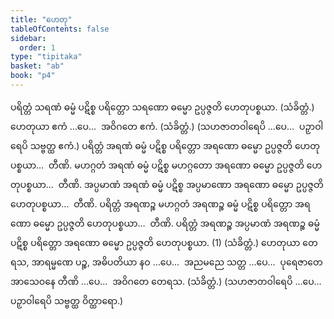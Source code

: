 ```yaml
---
title: "ဟေတု"
tableOfContents: false
sidebar:
  order: 1
type: "tipitaka"
basket: "ab"
book: "p4"
---
```



<DynamicBreadcrumb />

<Division number="44" book="p4" e="ch" v="39" p="613">

<Paragraph number="1830" book="p4">
ပရိတ္တံ သရဏံ ဓမ္မံ ပဋိစ္စ ပရိတ္တော သရဏော ဓမ္မော ဥပ္ပဇ္ဇတိ ဟေတုပစ္စယာ. (သံခိတ္တံ.)
</Paragraph>

<Paragraph number="1831" book="p4">
ဟေတုယာ ဧကံ …ပေ…  အဝိဂတေ ဧကံ. (သံခိတ္တံ.)
</Paragraph>

<Paragraph number="1832" book="p4">
(သဟဇာတဝါရေပိ …ပေ…  ပဉှာဝါရေပိ သဗ္ဗတ္ထ ဧကံ.)
</Paragraph>

</Division>
<Division number="45" book="p4" e="ch" v="39" p="613">

<Paragraph number="1833" book="p4">
ပရိတ္တံ အရဏံ ဓမ္မံ ပဋိစ္စ ပရိတ္တော အရဏော ဓမ္မော ဥပ္ပဇ္ဇတိ ဟေတုပစ္စယာ…  တီဏိ.
</Paragraph>

<Paragraph number="1834" book="p4">
မဟဂ္ဂတံ အရဏံ ဓမ္မံ ပဋိစ္စ မဟဂ္ဂတော အရဏော ဓမ္မော ဥပ္ပဇ္ဇတိ ဟေတုပစ္စယာ…  တီဏိ.
</Paragraph>

<Paragraph number="1835" book="p4">
အပ္ပမာဏံ အရဏံ ဓမ္မံ ပဋိစ္စ အပ္ပမာဏော အရဏော ဓမ္မော ဥပ္ပဇ္ဇတိ ဟေတုပစ္စယာ…  တီဏိ.
</Paragraph>

<Paragraph number="1836" book="p4">
ပရိတ္တံ အရဏဉ္စ မဟဂ္ဂတံ အရဏဉ္စ ဓမ္မံ ပဋိစ္စ ပရိတ္တော အရဏော ဓမ္မော ဥပ္ပဇ္ဇတိ ဟေတုပစ္စယာ…  တီဏိ.
</Paragraph>

<Paragraph number="1837" book="p4">
ပရိတ္တံ အရဏဉ္စ အပ္ပမာဏံ အရဏဉ္စ ဓမ္မံ ပဋိစ္စ ပရိတ္တော အရဏော ဓမ္မော ဥပ္ပဇ္ဇတိ ဟေတုပစ္စယာ. (1) (သံခိတ္တံ.)
</Paragraph>

</Division>
<Division number="46" book="p4" e="ch" v="39" p="613">

<Paragraph number="1838" book="p4">
ဟေတုယာ တေရသ, အာရမ္မဏေ ပဉ္စ, အဓိပတိယာ နဝ …ပေ…  အညမညေ သတ္တ …ပေ…  ပုရေဇာတေ အာသေဝနေ တီဏိ …ပေ…  အဝိဂတေ တေရသ. (သံခိတ္တံ.)
</Paragraph>

<Paragraph number="1839" book="p4">
(သဟဇာတဝါရေပိ …ပေ…  ပဉှာဝါရေပိ သဗ္ဗတ္ထ ဝိတ္ထာရော.)
</Paragraph>
</Division>